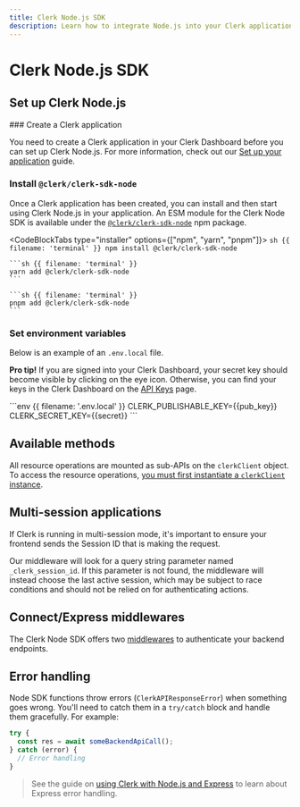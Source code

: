 ```yaml
---
title: Clerk Node.js SDK
description: Learn how to integrate Node.js into your Clerk application.
---
```


# Clerk Node.js SDK

## Set up Clerk Node.js

<Steps>
  ### Create a Clerk application

  You need to create a Clerk application in your Clerk Dashboard before you can set up Clerk Node.js. For more information, check out our [Set up your application](/docs/quickstarts/setup-clerk) guide.

  ### Install `@clerk/clerk-sdk-node`

  Once a Clerk application has been created, you can install and then start using Clerk Node.js in your application. An ESM module for the Clerk Node SDK is available under the [`@clerk/clerk-sdk-node`](https://www.npmjs.com/package/@clerk/clerk-sdk-node) npm package.

  <CodeBlockTabs type="installer" options={["npm", "yarn", "pnpm"]}>
    ```sh {{ filename: 'terminal' }}
    npm install @clerk/clerk-sdk-node
    ```

    ```sh {{ filename: 'terminal' }}
    yarn add @clerk/clerk-sdk-node
    ```

    ```sh {{ filename: 'terminal' }}
    pnpm add @clerk/clerk-sdk-node
    ```
  </CodeBlockTabs>

  ### Set environment variables

  Below is an example of an `.env.local` file.

  **Pro tip!** If you are signed into your Clerk Dashboard, your secret key should become visible by clicking on the eye icon. Otherwise, you can find your keys in the Clerk Dashboard on the [API Keys](https://dashboard.clerk.com/last-active?path=api-keys) page.

  <InjectKeys>
    ```env {{ filename: '.env.local' }}
    CLERK_PUBLISHABLE_KEY={{pub_key}}
    CLERK_SECRET_KEY={{secret}}
    ```
  </InjectKeys>
</Steps>

## Available methods

All resource operations are mounted as sub-APIs on the `clerkClient` object. To access the resource operations, [you must first instantiate a `clerkClient` instance](/docs/references/nodejs/available-methods).

## Multi-session applications

If Clerk is running in multi-session mode, it's important to ensure your frontend sends the Session ID that is making the request.

Our middleware will look for a query string parameter named `_clerk_session_id`. If this parameter is not found, the middleware will instead choose the last active session, which may be subject to race conditions and should not be relied on for authenticating actions.

## Connect/Express middlewares

The Clerk Node SDK offers two [middlewares](/docs/backend-requests/handling/nodejs) to authenticate your backend endpoints.

## Error handling

Node SDK functions throw errors (`ClerkAPIResponseError`) when something goes wrong. You'll need to catch them in a `try/catch` block and handle them gracefully. For example:

```ts {{ filename: 'example.ts' }}
try {
  const res = await someBackendApiCall();
} catch (error) {
  // Error handling
}
```

> See the guide on [using Clerk with Node.js and Express](/docs/backend-requests/handling/nodejs#express-error-handlers) to learn about Express error handling.
